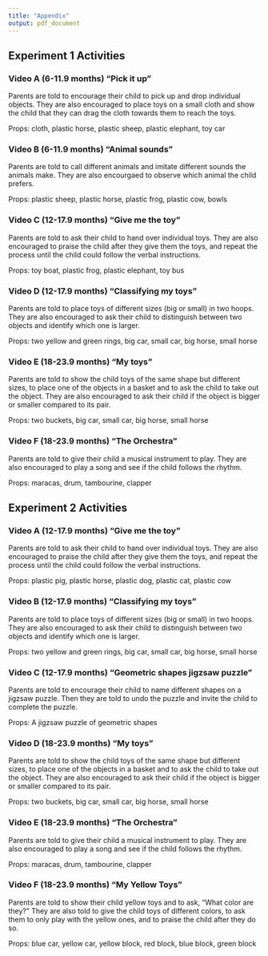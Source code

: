 ```yaml
---
title: "Appendix"
output: pdf_document
---
```


## Experiment 1 Activities

### Video A (6-11.9 months) "Pick it up"

Parents are told to encourage their child to pick up and drop individual objects. They are also encouraged to place toys on a small cloth and show the child that they can drag the cloth towards them to reach the toys. 

Props: cloth, plastic horse, plastic sheep, plastic elephant, toy car

### Video B (6-11.9 months) "Animal sounds"

Parents are told to call different animals and imitate different sounds the animals make. They are also encourgaed to observe which animal the child prefers.

Props: plastic sheep, plastic horse, plastic frog, plastic cow, bowls

### Video C (12-17.9 months) "Give me the toy"

Parents are told to ask their child to hand over individual toys. They are also encouraged to praise the child after they give them the toys, and repeat the process until the child could follow the verbal instructions.

Props: toy boat, plastic frog, plastic elephant, toy bus

### Video D (12-17.9 months) "Classifying my toys"

Parents are told to place toys of different sizes (big or small) in two hoops. They are also encouraged to ask their child to distinguish between two objects and identify which one is larger.

Props: two yellow and green rings, big car, small car, big horse, small horse

### Video E (18-23.9 months) "My toys"

Parents are told to show the child toys of the same shape but different sizes, to place one of the objects in a basket and to ask the child to take out the object. They are also encouraged to ask their child if the object is bigger or smaller compared to its pair.

Props: two buckets, big car, small car, big horse, small horse

### Video F (18-23.9 months) "The Orchestra"

Parents are told to give their child a musical instrument to play. They are also encouraged to play a song and see if the child follows the rhythm.

Props: maracas, drum, tambourine, clapper

## Experiment 2 Activities

### Video A (12-17.9 months) "Give me the toy"

Parents are told to ask their child to hand over individual toys. They are also encouraged to praise the child after they give them the toys, and repeat the process until the child could follow the verbal instructions.

Props: plastic pig, plastic horse, plastic dog, plastic cat, plastic cow

### Video B (12-17.9 months) "Classifying my toys"

Parents are told to place toys of different sizes (big or small) in two hoops. They are also encouraged to ask their child to distinguish between two objects and identify which one is larger.

Props: two yellow and green rings, big car, small car, big horse, small horse

### Video C (12-17.9 months) "Geometric shapes jigzsaw puzzle"

Parents are told to encourage their child to name different shapes on a jigzsaw puzzle. Then they are told to undo the puzzle and invite the child to complete the puzzle. 

Props: A jigzsaw puzzle of geometric shapes

### Video D (18-23.9 months) "My toys"

Parents are told to show the child toys of the same shape but different sizes, to place one of the objects in a basket and to ask the child to take out the object. They are also encouraged to ask their child if the object is bigger or smaller compared to its pair.

Props: two buckets, big car, small car, big horse, small horse

### Video E (18-23.9 months) "The Orchestra"

Parents are told to give their child a musical instrument to play. They are also encouraged to play a song and see if the child follows the rhythm.

Props: maracas, drum, tambourine, clapper

### Video F (18-23.9 months) "My Yellow Toys"

Parents are told to show their child yellow toys and to ask, "What color are they?" They are also told to give the child toys of different colors, to ask them to only play with the yellow ones, and to praise the child after they do so.

Props: blue car, yellow car, yellow block, red block, blue block, green block
